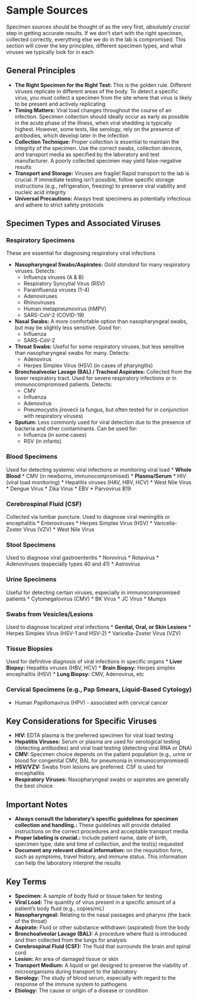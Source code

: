 # Sample Sources {-}

Specimen sources should be thought of as the very first, *absolutely crucial* step in getting accurate results. If we don't start with the right specimen, collected correctly, everything else we do in the lab is compromised. This section will cover the key principles, different specimen types, and what viruses we typically look for in each

##  **General Principles** {-}

*   **The Right Specimen for the Right Test:** This is the golden rule. Different viruses replicate in different areas of the body. To detect a specific virus, you *must* collect a specimen from the site where that virus is likely to be present and actively replicating
*   **Timing Matters:** Viral load changes throughout the course of an infection. Specimen collection should ideally occur as early as possible in the acute phase of the illness, when viral shedding is typically highest. However, some tests, like serology, rely on the presence of antibodies, which develop later in the infection
*   **Collection Technique:** Proper collection is essential to maintain the integrity of the specimen. Use the correct swabs, collection devices, and transport media as specified by the laboratory and test manufacturer. A poorly collected specimen may yield false-negative results
*   **Transport and Storage:** Viruses are fragile! Rapid transport to the lab is crucial. If immediate testing isn't possible, follow specific storage instructions (e.g., refrigeration, freezing) to preserve viral viability and nucleic acid integrity
*   **Universal Precautions:** Always treat specimens as potentially infectious and adhere to strict safety protocols

##  **Specimen Types and Associated Viruses** {-}

### **Respiratory Specimens** {-}

These are essential for diagnosing respiratory viral infections

*   **Nasopharyngeal Swabs/Aspirates:** *Gold standard* for many respiratory viruses. Detects:
    *   Influenza viruses (A & B)
    *   Respiratory Syncytial Virus (RSV)
    *   Parainfluenza viruses (1-4)
    *   Adenoviruses
    *   Rhinoviruses
    *   Human metapneumovirus (hMPV)
    *   SARS-CoV-2 (COVID-19)
*   **Nasal Swabs:** A more comfortable option than nasopharyngeal swabs, but may be slightly less sensitive. Good for:
    *   Influenza
    *   SARS-CoV-2
*   **Throat Swabs:** Useful for some respiratory viruses, but less sensitive than nasopharyngeal swabs for many. Detects:
    *   Adenovirus
    *   Herpes Simplex Virus (HSV) (in cases of pharyngitis)
*   **Bronchoalveolar Lavage (BAL) / Tracheal Aspirates:** Collected from the lower respiratory tract. Used for severe respiratory infections or in immunocompromised patients. Detects:
    *   CMV
    *   Influenza
    *   Adenovirus
    *   Pneumocystis jirovecii (a fungus, but often tested for in conjunction with respiratory viruses)
*   **Sputum:** Less commonly used for viral detection due to the presence of bacteria and other contaminants. Can be used for:
    *   Influenza (in some cases)
    *   RSV (in infants)

### **Blood Specimens** {-}

Used for detecting systemic viral infections or monitoring viral load
*   **Whole Blood**
    *   CMV (in newborns, immunocompromised)
*   **Plasma/Serum**
    *   HIV (viral load monitoring)
    *   Hepatitis viruses (HAV, HBV, HCV)
    *   West Nile Virus
    *   Dengue Virus
    *   Zika Virus
    *   EBV
    *   Parvovirus B19

### **Cerebrospinal Fluid (CSF)** {-}

Collected via lumbar puncture. Used to diagnose viral meningitis or encephalitis
*   Enteroviruses
*   Herpes Simplex Virus (HSV)
*   Varicella-Zoster Virus (VZV)
*   West Nile Virus

### **Stool Specimens** {-}

Used to diagnose viral gastroenteritis
*   Norovirus
*   Rotavirus
*   Adenoviruses (especially types 40 and 41)
*   Astrovirus

### **Urine Specimens** {-}

Useful for detecting certain viruses, especially in immunocompromised patients
*   Cytomegalovirus (CMV)
*   BK Virus
*   JC Virus
*   Mumps

### **Swabs from Vesicles/Lesions** {-}

Used to diagnose localized viral infections
*   **Genital, Oral, or Skin Lesions**
    *   Herpes Simplex Virus (HSV-1 and HSV-2)
    *   Varicella-Zoster Virus (VZV)

### **Tissue Biopsies** {-}

Used for definitive diagnosis of viral infections in specific organs
*   **Liver Biopsy:** Hepatitis viruses (HBV, HCV)
*   **Brain Biopsy:** Herpes simplex encephalitis (HSV)
*   **Lung Biopsy:** CMV, Adenovirus, etc

### **Cervical Specimens (e.g., Pap Smears, Liquid-Based Cytology)** {-}
*   Human Papillomavirus (HPV) - associated with cervical cancer

##  **Key Considerations for Specific Viruses** {-}

*   **HIV:** EDTA plasma is the preferred specimen for viral load testing
*   **Hepatitis Viruses:** Serum or plasma are used for serological testing (detecting antibodies) and viral load testing (detecting viral RNA or DNA)
*   **CMV:** Specimen choice depends on the patient population (e.g., urine or blood for congenital CMV, BAL for pneumonia in immunocompromised)
*   **HSV/VZV:** Swabs from lesions are preferred. CSF is used for encephalitis
*   **Respiratory Viruses:** Nasopharyngeal swabs or aspirates are generally the best choice

##  **Important Notes** {-}

*   **Always consult the laboratory's specific guidelines for specimen collection and handling.:** These guidelines will provide detailed instructions on the correct procedures and acceptable transport media
*   **Proper labeling is crucial.:** Include patient name, date of birth, specimen type, date and time of collection, and the test(s) requested
*   **Document any relevant clinical information:** on the requisition form, such as symptoms, travel history, and immune status. This information can help the laboratory interpret the results

##  **Key Terms** {-}

*   **Specimen:** A sample of body fluid or tissue taken for testing
*   **Viral Load:** The quantity of virus present in a specific amount of a patient's body fluid (e.g., copies/mL)
*   **Nasopharyngeal:** Relating to the nasal passages and pharynx (the back of the throat)
*   **Aspirate:** Fluid or other substance withdrawn (aspirated) from the body
*   **Bronchoalveolar Lavage (BAL):** A procedure where fluid is introduced and then collected from the lungs for analysis
*   **Cerebrospinal Fluid (CSF):** The fluid that surrounds the brain and spinal cord
*   **Lesion:** An area of damaged tissue or skin
*   **Transport Medium:** A liquid or gel designed to preserve the viability of microorganisms during transport to the laboratory
*   **Serology:** The study of blood serum, especially with regard to the response of the immune system to pathogens
*   **Etiology:** The cause or origin of a disease or condition
